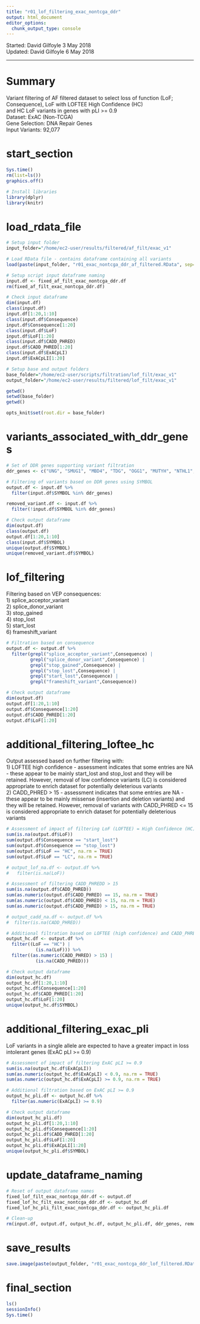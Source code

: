 ```yaml
---
title: "r01_lof_filtering_exac_nontcga_ddr"
output: html_document
editor_options: 
  chunk_output_type: console
---
```


Started: David Gilfoyle 3 May 2018  
Updated: David Gilfoyle 6 May 2018

---

# Summary

Variant filtering of AF filtered dataset to select loss of function (LoF; Consequence), LoF with LOFTEE High Confidence (HC)  
and HC LoF variants in genes with pLI >= 0.9  
Dataset: ExAC (Non-TCGA)  
Gene Selection: DNA Repair Genes  
Input Variants: 92,077

# start_section

```r

Sys.time()
rm(list=ls())
graphics.off()

# Install libraries
library(dplyr)
library(knitr)

```

# load_rdata_file

```r

# Setup input folder
input_folder="/home/ec2-user/results/filtered/af_filt/exac_v1"

# Load RData file - contains dataframe containing all variants
load(paste(input_folder, "r01_exac_nontcga_ddr_af_filtered.RData", sep="/"))

# Setup script input dataframe naming
input.df <- fixed_af_filt_exac_nontcga_ddr.df
rm(fixed_af_filt_exac_nontcga_ddr.df)

# Check input dataframe
dim(input.df)
class(input.df)
input.df[1:20,1:10]
class(input.df$Consequence)
input.df$Consequence[1:20]
class(input.df$LoF)
input.df$LoF[1:20]
class(input.df$CADD_PHRED)
input.df$CADD_PHRED[1:20]
class(input.df$ExACpLI)
input.df$ExACpLI[1:20]

# Setup base and output folders
base_folder="/home/ec2-user/scripts/filtration/lof_filt/exac_v1"
output_folder="/home/ec2-user/results/filtered/lof_filt/exac_v1"

getwd()
setwd(base_folder)
getwd()

opts_knit$set(root.dir = base_folder)

```

# variants_associated_with_ddr_genes

```r

# Set of DDR genes supporting variant filtration
ddr_genes <- c("UNG", "SMUG1", "MBD4", "TDG", "OGG1", "MUTYH", "NTHL1", "MPG", "NEIL1", "NEIL2", "NEIL3", "HMGB1", "APEX1", "APEX2", "LIG3", "XRCC1", "PNKP", "APLF", "PARP1", "PARP2", "PARP3", "MGMT", "ALKBH2", "ALKBH3", "TDP1", "TDP2", "MSH2", "MSH3", "MSH6", "MLH1", "PMS2", "MSH4", "MSH5", "MLH3", "PMS1", "PMS2P3", "XPC", "RAD23B", "CETN2", "RAD23A", "XPA", "DDB1", "DDB2", "RPA1", "RPA2", "RPA3", "ERCC3", "ERCC2", "GTF2H1", "GTF2H2", "GTF2H3", "GTF2H4", "GTF2H5", "CDK7", "CCNH", "MNAT1", "ERCC5", "ERCC1", "ERCC4", "LIG1", "RBX1", "CUL4A", "CUL4B", "ERCC8", "ERCC6", "UVSSA", "XAB2", "MMS19", "RAD51", "RAD51B", "RAD51D", "DMC1", "XRCC2", "XRCC3", "RAD52", "RAD54L", "RAD54B", "BRCA1", "SHFM1", "RAD50", "MRE11A", "NBN", "RBBP8", "MUS81", "EME1", "EME2", "SLX1A", "SLX1B", "GEN1", "BARD1", "BABAM1", "FAM175A", "BRE", "UIMC1", "BRCC3", "SYCP3", "FANCA", "FANCB", "FANCC", "BRCA2", "FANCD2", "FANCE", "FANCF", "FANCG", "FANCI", "BRIP1", "FANCL", "FANCM", "PALB2", "RAD51C", "SLX4", "C1orf86", "C19orf40", "APITD1", "WDR48", "USP1", "C17orf70", "HES1", "RMI1", "RMI2", "TOP3A", "UBE2T", "XRCC6", "XRCC5", "PRKDC", "LIG4", "XRCC4", "DCLRE1C", "NHEJ1", "DNTT", "NUDT1", "DUT", "RRM2B", "POLB", "POLG", "POLD1", "POLE", "PCNA", "REV3L", "MAD2L2", "REV1", "POLH", "POLI", "POLQ", "POLK", "POLL", "POLM", "POLN", "FEN1", "FAN1", "TREX1", "TREX2", "EXO1", "APTX", "SPO11", "ENDOV", "UBE2A", "UBE2B", "RAD18", "SHPRH", "HLTF", "RNF168", "SPRTN", "RNF8", "RNF4", "UBE2V2", "UBE2N", "H2AFX", "CHAF1A", "SETMAR", "BLM", "WRN", "RECQL4", "ATM", "MPLKIP", "DCLRE1A", "DCLRE1B", "RPA4", "PRPF19", "RECQL", "RECQL5", "HELQ", "RDM1", "NABP2", "RFC1", "RFC2", "RFC3", "RFC4", "RFC5", "ATR", "ATRIP", "MDC1", "RAD1", "RAD9A", "HUS1", "RAD17", "CHEK1", "CHEK2", "TP53", "TP53BP1", "RIF1", "TOPBP1", "CLK2", "PER1")

# Filtering of variants based on DDR genes using SYMBOL 
output.df <- input.df %>%
  filter(input.df$SYMBOL %in% ddr_genes)

removed_variant.df <- input.df %>%
  filter(!input.df$SYMBOL %in% ddr_genes)

# Check output dataframe
dim(output.df)
class(output.df)
output.df[1:20,1:10]
class(input.df$SYMBOL)
unique(output.df$SYMBOL)
unique(removed_variant.df$SYMBOL)

```

# lof_filtering

Filtering based on VEP consequences:  
1) splice_acceptor_variant  
2) splice_donor_variant  
3) stop_gained  
4) stop_lost  
5) start_lost  
6) frameshift_variant  

```r

# Filtration based on consequence
output.df <- output.df %>% 
  filter(grepl("splice_acceptor_variant",Consequence) | 
         grepl("splice_donor_variant",Consequence) | 
         grepl("stop_gained",Consequence) | 
         grepl("stop_lost",Consequence) |
         grepl("start_lost",Consequence) |
         grepl("frameshift_variant",Consequence))

# Check output dataframe
dim(output.df)
output.df[1:20,1:10]
output.df$Consequence[1:20]
output.df$CADD_PHRED[1:20]
output.df$LoF[1:20]

```

# additional_filtering_loftee_hc

Output assessed based on further filtering with:  
1) LOFTEE high confidence - assessment indicates that some entries are NA - these appear to be mainly start_lost and stop_lost and they will be retained. However, removal of low confidence variants (LC) is considered appropriate to enrich dataset for potentially deleterious variants  
2) CADD_PHRED > 15 - assessment indicates that some entries are NA - these appear to be mainly missense (insertion and deletion variants) and they will be retained. However, removal of variants with CADD_PHRED <= 15 is considered appropriate to enrich dataset for potentially deleterious variants

```r

# Assessment of impact of filtering LoF (LOFTEE) = High Confidence (HC)
sum(is.na(output.df$LoF))
sum(output.df$Consequence == "start_lost")
sum(output.df$Consequence == "stop_lost")
sum(output.df$LoF == "HC", na.rm = TRUE)
sum(output.df$LoF == "LC", na.rm = TRUE)

# output_lof_na.df <- output.df %>% 
#   filter(is.na(LoF))

# Assessment of filtering CADD_PHREDD > 15
sum(is.na(output.df$CADD_PHRED))
sum(as.numeric(output.df$CADD_PHRED) == 15, na.rm = TRUE)
sum(as.numeric(output.df$CADD_PHRED) < 15, na.rm = TRUE)
sum(as.numeric(output.df$CADD_PHRED) > 15, na.rm = TRUE)

# output_cadd_na.df <- output.df %>% 
#  filter(is.na(CADD_PHRED))

# Additional filtration based on LOFTEE (high confidence) and CADD_PHRED > 15
output_hc.df <- output.df %>% 
  filter((LoF == "HC") |
           (is.na(LoF))) %>%
  filter((as.numeric(CADD_PHRED) > 15) |
           (is.na(CADD_PHRED)))

# Check output dataframe
dim(output_hc.df)
output_hc.df[1:20,1:10]
output_hc.df$Consequence[1:20]
output_hc.df$CADD_PHRED[1:20]
output_hc.df$LoF[1:20]
unique(output_hc.df$SYMBOL)

```

# additional_filtering_exac_pli

LoF variants in a single allele are expected to have a greater impact in loss intolerant genes (ExAC pLI >= 0.9) 

```r

# Assessment of impact of filtering ExAC pLI >= 0.9
sum(is.na(output_hc.df$ExACpLI))
sum(as.numeric(output_hc.df$ExACpLI) < 0.9, na.rm = TRUE)
sum(as.numeric(output_hc.df$ExACpLI) >= 0.9, na.rm = TRUE)

# Additional filtration based on ExAC pLI >= 0.9
output_hc_pli.df <- output_hc.df %>% 
  filter(as.numeric(ExACpLI) >= 0.9)

# Check output dataframe
dim(output_hc_pli.df)
output_hc_pli.df[1:20,1:10]
output_hc_pli.df$Consequence[1:20]
output_hc_pli.df$CADD_PHRED[1:20]
output_hc_pli.df$LoF[1:20]
output_hc_pli.df$ExACpLI[1:20]
unique(output_hc_pli.df$SYMBOL)

```

# update_dataframe_naming

```r

# Reset of output dataframe names
fixed_lof_filt_exac_nontcga_ddr.df <- output.df
fixed_lof_hc_filt_exac_nontcga_ddr.df <- output_hc.df
fixed_lof_hc_pli_filt_exac_nontcga_ddr.df <- output_hc_pli.df

# Clean-up
rm(input.df, output.df, output_hc.df, output_hc_pli.df, ddr_genes, removed_variant.df)

```

# save_results

```r

save.image(paste(output_folder, "r01_exac_nontcga_ddr_lof_filtered.RData", sep="/"))

```

# final_section

```r

ls()
sessionInfo()
Sys.time()

```

